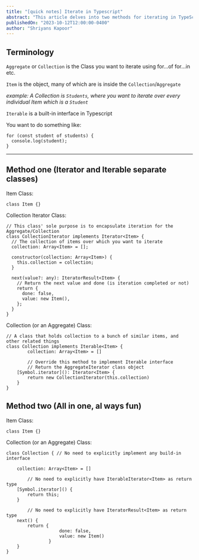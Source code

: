 ```yaml
---
title: "[quick notes] Iterate in Typescript"
abstract: "This article delves into two methods for iterating in TypeScript, focusing on collections or aggregates of items. The first method involves separate classes for items and iterators, encapsulating the iteration process. The second method, a more concise approach, combines item and collection logic into one class, making it a straightforward and engaging experience. Gain insights into TypeScript's iteration capabilities and choose the method that suits your needs."
publishedOn: "2023-10-12T12:00:00-0400"
author: "Shriyans Kapoor"
---
```


## Terminology

`Aggregate` or `Collection` is the Class you want to iterate using for…of for…in etc.

`Item` is the object, many of which are is inside the `Collection`/`Aggregate`

_example: A Collection is `Students`, where you want to iterate over every individual Item which is a `Student`_

`Iterable` is a built-in interface in Typescript

You want to do something like:

```tsx
for (const student of students) {
  console.log(student);
}
```

---

## Method one (Iterator and Iterable separate classes)

Item Class:

```tsx
class Item {}
```

Collection Iterator Class:

```tsx
// This class' sole purpose is to encapsulate iteration for the Aggregate/Collection
class CollectionIterator implements Iterator<Item> {
  // The collection of items over which you want to iterate
  collection: Array<Item> = [];

  constructor(collection: Array<Item>) {
    this.collection = collection;
  }

  next(value?: any): IteratorResult<Item> {
    // Return the next value and done (is iteration completed or not)
    return {
      done: false,
      value: new Item(),
    };
  }
}
```

Collection (or an Aggregate) Class:

```tsx
// A class that holds collection to a bunch of similar items, and other related things
class Collection implements Iterable<Item> {
		collection: Array<Item> = []

		// Override this method to implement Iterable interface
		// Return the AggregateIterator class object
    [Symbol.iterator](): Iterator<Item> {
        return new CollectionIterator(this.collection)
    }
}
```

## Method two (All in one, al ways fun)

Item Class:

```tsx
class Item {}
```

Collection (or an Aggregate) Class:

```tsx
class Collection { // No need to explicitly implement any build-in interface

    collection: Array<Item> = []

		// No need to explicitly have IterableIterator<Item> as return type
    [Symbol.iterator]() {
        return this;
    }

		// No need to explicitly have IteratorResult<Item> as return type
    next() {
        return {
					done: false,
					value: new Item()
				}
    }
}
```
